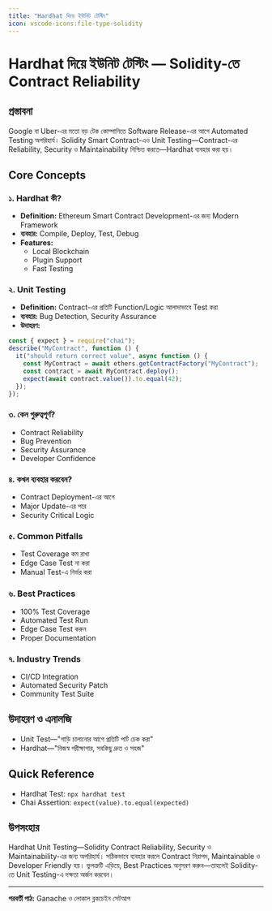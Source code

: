 ```yaml
---
title: "Hardhat দিয়ে ইউনিট টেস্টিং"
icon: vscode-icons:file-type-solidity
---
```


# Hardhat দিয়ে ইউনিট টেস্টিং — Solidity-তে Contract Reliability

## প্রস্তাবনা

Google বা Uber-এর মতো বড় টেক কোম্পানিতে Software Release-এর আগে Automated Testing অপরিহার্য। Solidity Smart Contract-এও Unit Testing—Contract-এর Reliability, Security ও Maintainability নিশ্চিত করতে—Hardhat ব্যবহার করা হয়।

## Core Concepts

### ১. Hardhat কী?
- **Definition:** Ethereum Smart Contract Development-এর জন্য Modern Framework
- **ব্যবহার:** Compile, Deploy, Test, Debug
- **Features:**
    - Local Blockchain
    - Plugin Support
    - Fast Testing

### ২. Unit Testing
- **Definition:** Contract-এর প্রতিটি Function/Logic আলাদাভাবে Test করা
- **ব্যবহার:** Bug Detection, Security Assurance
- **উদাহরণ:**
```javascript
const { expect } = require("chai");
describe("MyContract", function () {
  it("should return correct value", async function () {
    const MyContract = await ethers.getContractFactory("MyContract");
    const contract = await MyContract.deploy();
    expect(await contract.value()).to.equal(42);
  });
});
```

### ৩. কেন গুরুত্বপূর্ণ?
- Contract Reliability
- Bug Prevention
- Security Assurance
- Developer Confidence

### ৪. কখন ব্যবহার করবেন?
- Contract Deployment-এর আগে
- Major Update-এর পরে
- Security Critical Logic

### ৫. Common Pitfalls
- Test Coverage কম রাখা
- Edge Case Test না করা
- Manual Test-এ নির্ভর করা

### ৬. Best Practices
- 100% Test Coverage
- Automated Test Run
- Edge Case Test করুন
- Proper Documentation

### ৭. Industry Trends
- CI/CD Integration
- Automated Security Patch
- Community Test Suite

## উদাহরণ ও এনালজি
- Unit Test—"গাড়ি চালানোর আগে প্রতিটি পার্ট চেক করা"
- Hardhat—"নিজস্ব পরীক্ষাগার, সবকিছু দ্রুত ও সহজ"

## Quick Reference
- Hardhat Test: `npx hardhat test`
- Chai Assertion: `expect(value).to.equal(expected)`

## উপসংহার

Hardhat Unit Testing—Solidity Contract Reliability, Security ও Maintainability-এর জন্য অপরিহার্য। সঠিকভাবে ব্যবহার করলে Contract নিরাপদ, Maintainable ও Developer Friendly হয়। ভুলত্রুটি এড়িয়ে, Best Practices অনুসরণ করুন—তাহলেই Solidity-তে Unit Testing-এ দক্ষতা অর্জন করবেন।

---

**পরবর্তী পাঠ:** Ganache ও লোকাল ব্লকচেইন সেটআপ
